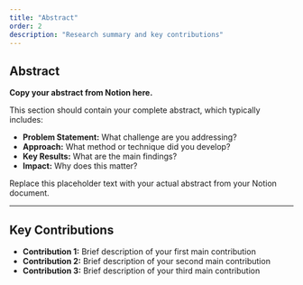 ```yaml
---
title: "Abstract"
order: 2
description: "Research summary and key contributions"
---
```



## Abstract

**Copy your abstract from Notion here.** 

This section should contain your complete abstract, which typically includes:

- **Problem Statement:** What challenge are you addressing?
- **Approach:** What method or technique did you develop?
- **Key Results:** What are the main findings?
- **Impact:** Why does this matter?

Replace this placeholder text with your actual abstract from your Notion document.

---

## Key Contributions

- **Contribution 1:** Brief description of your first main contribution
- **Contribution 2:** Brief description of your second main contribution  
- **Contribution 3:** Brief description of your third main contribution

<Figure 
  src="/src/assets/images/grad-norm.svg" 
  caption="Figure 1: Gradient norm evolution during training showing convergence behavior"
  alt="Gradient norm plot showing training dynamics"
/>